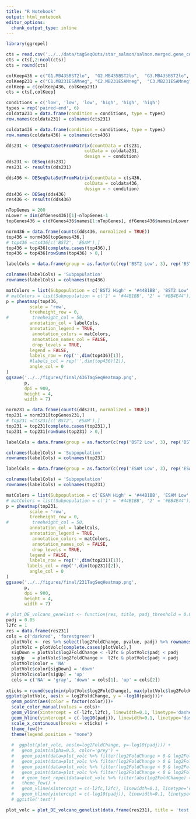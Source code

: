 ```yaml
---
title: "R Notebook"
output: html_notebook
editor_options: 
  chunk_output_type: inline
---
```


```r
library(ggrepel)

```

```r
cts = read.csv('../../data/tagSeqOuts/star_salmon/salmon.merged.gene_counts_length_scaled.tsv', sep = '\t', row.names = 1)
cts = cts[,2:ncol(cts)]
cts = round(cts)

colKeep436 = c("G1.MB435BST2lo",  "G2.MB435BST2lo",  "G3.MB435BST2lo",  "H1.MB435BST2hi",  "H2.MB435BST2hi",  "H3.MB435BST2hi")
colKeep231 = c("C1.MB231ESAMneg", "C2.MB231ESAMneg",  "C3.MB231ESAMneg", "D1.MB231ESAMpos", "D2.MB231ESAMpos", "D3.MB231ESAMpos")
colKeep = c(colKeep436, colKeep231)
cts = cts[,colKeep]
```

```r
conditions = c('low', 'low', 'low', 'high', 'high', 'high')
types = rep('paired-end', 6)
coldata231 = data.frame(condition = conditions, type = types)
row.names(coldata231) = colnames(cts231)

coldata436 = data.frame(condition = conditions, type = types)
row.names(coldata436) = colnames(cts436)

dds231 <- DESeqDataSetFromMatrix(countData = cts231,
                              colData = coldata231,
                              design = ~ condition)
dds231 <- DESeq(dds231)
res231 <- results(dds231)

dds436 <- DESeqDataSetFromMatrix(countData = cts436,
                              colData = coldata436,
                              design = ~ condition)
dds436 <- DESeq(dds436)
res436 <- results(dds436)
```

```r
nTopGenes = 200
nLower = dim(dfGenes436)[1]-nTopGenes-1
topGenes436 = c(dfGenes436$names[1:nTopGenes], dfGenes436$names[nLower:dim(dfGenes436)[1]])

norm436 = data.frame(counts(dds436, normalized = TRUE))
top436 = norm436[topGenes436,]
# top436 =cts436[c('BST2', 'ESAM'),]
top436 = top436[complete.cases(top436),]
top436 = top436[rowSums(top436) > 0,]

labelCols = data.frame(group = as.factor(c(rep('BST2 Low', 3), rep('BST2 High', 3))))

colnames(labelCols) = 'Subpopulation'
rownames(labelCols) = colnames(top436)

matColors = list(Subpopulation = c('BST2 High' = '#44B1BB', 'BST2 Low' = '#BB4E44'))
# matColors = list(Subpopulation = c('1' = '#44B1BB', '2' = '#BB4E44'))
p = pheatmap(top436, 
         scale = 'row',
         treeheight_row = 0, 
#         treeheight_col = 50, 
         annotation_col = labelCols,
         annotation_legend = TRUE, 
          annotation_colors = matColors,
          annotation_names_col = FALSE,
          drop_levels = TRUE,
         legend = FALSE,
         labels_row = rep('',dim(top436)[1]),
         #labels_col = rep('',dim(top436)[2]),
         angle_col = 0
)
ggsave('../../figures/final/436TagSeqHeatmap.png', 
       p, 
       dpi = 900,
       height = 4,
       width = 7)
```

```r
norm231 = data.frame(counts(dds231, normalized = TRUE))
top231 = norm231[topGenes231,]
# top231 =cts231[c('BST2', 'ESAM'),]
top231 = top231[complete.cases(top231),]
top231 = top231[rowSums(top231) > 0,]

labelCols = data.frame(group = as.factor(c(rep('BST2 Low', 3), rep('BST2 High', 3))))

colnames(labelCols) = 'Subpopulation'
rownames(labelCols) = colnames(top231)

labelCols = data.frame(group = as.factor(c(rep('ESAM Low', 3), rep('ESAM High', 3))))

colnames(labelCols) = 'Subpopulation'
rownames(labelCols) = colnames(top231)

matColors = list(Subpopulation = c('ESAM High' = '#44B1BB', 'ESAM Low' = '#BB4E44'))
# matColors = list(Subpopulation = c('1' = '#44B1BB', '2' = '#BB4E44'))
p = pheatmap(top231, 
         scale = 'row',
         treeheight_row = 0, 
#         treeheight_col = 50, 
         annotation_col = labelCols,
         annotation_legend = TRUE, 
          annotation_colors = matColors,
          annotation_names_col = FALSE,
          drop_levels = TRUE,
         legend = FALSE,
         labels_row = rep('',dim(top231)[1]),
        labels_col = rep('',dim(top231)[2]),
         angle_col = 0
)
ggsave('../../figures/final/231TagSeqHeatmap.png', 
       p, 
       dpi = 900,
       height = 4,
       width = 7)
```

```r
# plot_DE_volcano_genelist <- function(res, title, padj_threshold = 0.05, abs_l2fc_min = 1, colrs=c('red','forestgreen'))
padj = 0.05
l2fc = 1
res = data.frame(res231)
cols = c('darkred', 'forestgreen')
  plotVolc <- res %>% select(log2FoldChange, pvalue, padj) %>% rownames_to_column('gene')
  plotVolc = plotVolc[complete.cases(plotVolc),]
  sigDown = plotVolc$log2FoldChange < -l2fc & plotVolc$padj < padj
  sigUp   = plotVolc$log2FoldChange >  l2fc & plotVolc$padj < padj
  plotVolc$color = 'NA'
  plotVolc$color[sigDown] = 'down'
  plotVolc$color[sigUp] = 'up'
  cols = c('NA' = 'gray', 'down' = cols[1], 'up' = cols[2])
  
xticks = round(seq(min(plotVolc$log2FoldChange), max(plotVolc$log2FoldChange)))
ggplot(plotVolc, aes(x = log2FoldChange, y = -log10(padj)))+
  geom_point(aes(color = factor(color)))+
  scale_color_manual(values = cols)+
  geom_vline(xintercept = c(-l2fc,l2fc), linewidth=0.1, linetype='dashed') +
  geom_hline(yintercept = c(-log10(padj)), linewidth=0.1, linetype='dashed') +
  scale_x_continuous(breaks = xticks) + 
  theme_few()+
  theme(legend.position = "none")
  
  #  ggplot(plot_volc, aes(x=log2FoldChange, y=-log10(padj))) +
  #   geom_point(alpha=0.5, color='grey') +
  #   geom_point(data=plot_volc %>% filter(log2FoldChange > 0 & log2FoldChange < l2fc),                color=cols[2], alpha=0.2, size=1) +
  #   geom_point(data=plot_volc %>% filter(log2FoldChange > 0 & log2FoldChange > l2fc & padj < padj),  color=cols[2], alpha=0.9        ) +
  #   geom_point(data=plot_volc %>% filter(log2FoldChange < 0 & log2FoldChange > -l2fc),               color=cols[1], alpha=0.2, size=1) +
  #   geom_point(data=plot_volc %>% filter(log2FoldChange < 0 & log2FoldChange < -l2fc & padj < padj), color=cols[1], alpha=0.9        ) +
  #   # geom_text_repel(data=plot_volc %>% filter(abs(log2FoldChange) > abs_l2fc_min & padj < padj_threshold), bg.color = "white", bg.r = 0.1, box.padding = 0.4, max.overlaps = Inf, aes(label=gene), size=3) +
  #   theme_few() +
  #   geom_vline(xintercept = c(-l2fc,l2fc), linewidth=0.1, linetype='dashed') +
  #   geom_hline(yintercept = c(-log10(padj)), linewidth=0.1, linetype='dashed') +
  # ggtitle('test')

plot_volc = plot_DE_volcano_genelist(data.frame(res231), title = 'test')
```